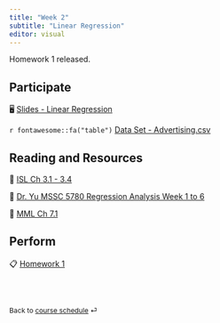 ```yaml
---
title: "Week 2"
subtitle: "Linear Regression"
editor: visual
---
```


::: callout-important
Homework 1 released.
:::

## Participate

🖥️ [Slides - Linear Regression](/slides/04-lin-reg.html)

`r fontawesome::fa("table")` [Data Set - Advertising.csv](/slides/data/advertising.csv)

## Reading and Resources

📖 [ISL Ch 3.1 - 3.4](https://www.statlearning.com/)

📖 [Dr. Yu MSSC 5780 Regression Analysis Week 1 to 6](https://math4780-f23.github.io/website/)

📖 [MML Ch 7.1](https://mml-book.github.io/)



<!-- 📖 [Nocedal, Jorge, and Stephen Wright. 2006. *Numerical Optimization*](https://www.math.uci.edu/~qnie/Publications/NumericalOptimization.pdf) -->

## Perform

📋 [Homework 1](/hw/hw-1.html)

<!-- 📋 [Lab-02 Quarto File](/exercise/lab02-quarto.html) -->

<!-- 📋 [Lab-03 Markdown](/exercise/lab03-markdown.html) -->

<!-- 📋 [Lab-04 Code Chunk](/exercise/lab04-chunk.html) -->

<br><br>

::: {style="font-size: 0.875em;"}
Back to [course schedule](/ "Course schedule") ⏎
:::
